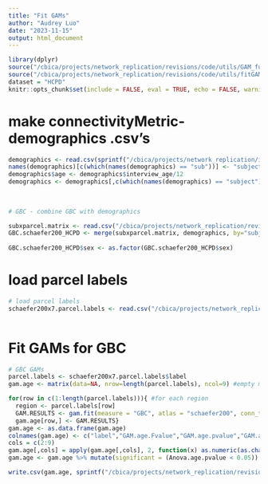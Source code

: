 ```yaml
---
title: "Fit GAMs"
author: "Audrey Luo"
date: "2023-11-15"
output: html_document
---
```

 

```r

library(dplyr)
source("/cbica/projects/network_replication/revisions/code/utils/GAM_functions_revisions.R")
source("/cbica/projects/network_replication/revisions/code/utils/fitGAMs_revisions.R")  
dataset = "HCPD"
knitr::opts_chunk$set(include = FALSE, eval = TRUE, echo = FALSE, warning = FALSE, message = FALSE) 
```
 
 
# make connectivityMetric-demographics .csv's
```r

demographics <- read.csv(sprintf("/cbica/projects/network_replication/input/%1$s/sample_selection/%1$s_demographics_finalsample_20221226.csv", dataset))
names(demographics)[c(which(names(demographics) == "sub"))] <- "subject"
demographics$age <- demographics$interview_age/12
demographics <- demographics[,c(which(names(demographics) == "subject"), which(names(demographics) == "sex"), which(names(demographics)=="age"), which(names(demographics) =="meanFD_avgSes"))] 
 
 
 
# GBC - combine GBC with demographics

subxparcel.matrix <- read.csv("/cbica/projects/network_replication/revisions/output/HCPD/GBC/GBC_subxparcel_matrix_schaefer200x7_orig.csv")
GBC.schaefer200_HCPD <- merge(subxparcel.matrix, demographics, by="subject")
   
GBC.schaefer200_HCPD$sex <- as.factor(GBC.schaefer200_HCPD$sex) 
```
  
 
# load parcel labels 
```r
# load parcel labels 
schaefer200x7.parcel.labels <- read.csv("/cbica/projects/network_replication/atlases/parcellations/schaefer200x7_regionlist_final.csv")
 
```  


# Fit GAMs for GBC 
```r
# GBC GAMs 
parcel.labels <- schaefer200x7.parcel.labels$label
gam.age <- matrix(data=NA, nrow=length(parcel.labels), ncol=9) #empty matrix to save gam.fit output to

for(row in c(1:length(parcel.labels))){ #for each region
  region <- parcel.labels[row] 
  GAM.RESULTS <- gam.fit(measure = "GBC", atlas = "schaefer200", conn_type = "HCPD", region = region, smooth_var = "age", covariates = "sex + meanFD_avgSes") #run the gam.fit function
  gam.age[row,] <- GAM.RESULTS}
gam.age <- as.data.frame(gam.age)
colnames(gam.age) <- c("label","GAM.age.Fvalue","GAM.age.pvalue","GAM.age.AdjRsq","Anova.age.pvalue","age.onsetchange","age.peakchange","maxage.BNC.increase","age.maturation" )
cols = c(2:9)    
gam.age[,cols] = apply(gam.age[,cols], 2, function(x) as.numeric(as.character(x)))
gam.age <- gam.age %>% mutate(significant = (Anova.age.pvalue < 0.05))

write.csv(gam.age, sprintf("/cbica/projects/network_replication/revisions/output/%1$s/%2$s/GAM/GAMresults.%2$s.age.%3$s%4$s_%5$s.csv", "HCPD", "GBC", "schaefer200", "x7", "orig"), row.names = F, quote = F)
```

   


